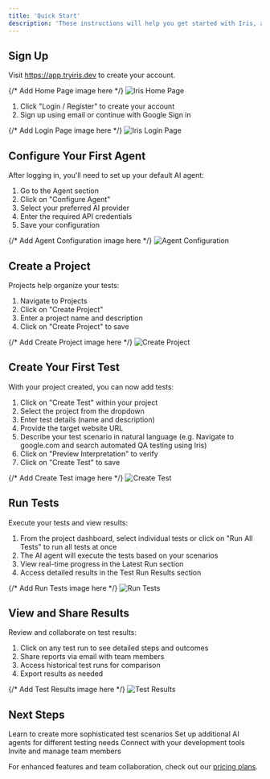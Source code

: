 ```yaml
---
title: 'Quick Start'
description: 'These instructions will help you get started with Iris, an AI-powered UI testing platform that understands and executes tests using natural language.'
---
```


## Sign Up

Visit https://app.tryiris.dev to create your account.

<Frame>
  {/* Add Home Page image here */}
  <img src="/images/home-page.png" alt="Iris Home Page" />
</Frame>

1. Click "Login / Register" to create your account
2. Sign up using email or continue with Google Sign in

<Frame>
  {/* Add Login Page image here */}
  <img src="/images/login-page.png" alt="Iris Login Page" />
</Frame>

## Configure Your First Agent

After logging in, you'll need to set up your default AI agent:

1. Go to the Agent section
2. Click on "Configure Agent"
3. Select your preferred AI provider
4. Enter the required API credentials
5. Save your configuration

<Frame>
  {/* Add Agent Configuration image here */}
  <img src="/images/agent-config.png" alt="Agent Configuration" />
</Frame>

## Create a Project

Projects help organize your tests:

1. Navigate to Projects
2. Click on "Create Project"
3. Enter a project name and description
4. Click on "Create Project" to save

<Frame>
  {/* Add Create Project image here */}
  <img src="/images/create-project.png" alt="Create Project" />
</Frame>

## Create Your First Test

With your project created, you can now add tests:

1. Click on "Create Test" within your project
2. Select the project from the dropdown
3. Enter test details (name and description)
4. Provide the target website URL
5. Describe your test scenario in natural language (e.g. Navigate to google.com and search automated QA testing using Iris)
6. Click on "Preview Interpretation" to verify
7. Click on "Create Test" to save

<Frame>
  {/* Add Create Test image here */}
  <img src="/images/create-test.png" alt="Create Test" />
</Frame>

## Run Tests

Execute your tests and view results:

1. From the project dashboard, select individual tests or click on "Run All Tests" to run all tests at once
2. The AI agent will execute the tests based on your scenarios
3. View real-time progress in the Latest Run section
4. Access detailed results in the Test Run Results section

<Frame>
  {/* Add Run Tests image here */}
  <img src="/images/run-tests.png" alt="Run Tests" />
</Frame>

## View and Share Results

Review and collaborate on test results:

1. Click on any test run to see detailed steps and outcomes
2. Share reports via email with team members
3. Access historical test runs for comparison
4. Export results as needed

<Frame>
  {/* Add Test Results image here */}
  <img src="/images/test-results.png" alt="Test Results" />
</Frame>

## Next Steps

<CardGroup>
  <Card title="Create Complex Tests" icon="code-branch">
    Learn to create more sophisticated test scenarios
  </Card>
  <Card title="Configure AI Agents" icon="robot">
    Set up additional AI agents for different testing needs
  </Card>
  <Card title="Integrate Tools" icon="plug">
    Connect with your development tools
  </Card>
  <Card title="Team Collaboration" icon="users">
    Invite and manage team members
  </Card>
</CardGroup>

For enhanced features and team collaboration, check out our [pricing plans](https://tryiris.dev/pricing).

